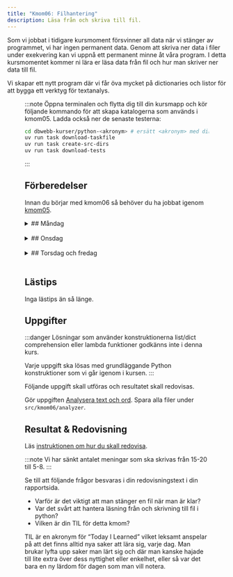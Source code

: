 ```yaml
---
title: "Kmom06: Filhantering" 
description: Läsa från och skriva till fil.
---
```




Som vi jobbat i tidigare kursmoment försvinner all data när vi stänger av programmet, vi har ingen permanent data. Genom att skriva ner data i filer under exekvering kan vi uppnå ett permanent minne åt våra program. I detta kursmomentet kommer ni lära er läsa data från fil och hur man skriver ner data till fil.

Vi skapar ett nytt program där vi får öva mycket på dictionaries och listor för att bygga ett verktyg för textanalys.


<Figure
    src={lf}
    caption="Bokstävers frekvens i engelska språket."
/>


:::note
Öppna terminalen och flytta dig till din kursmapp och kör följande kommando för att skapa katalogerna som används i kmom05. Ladda också ner de senaste testerna:

```bash
cd dbwebb-kurser/python-<akronym> # ersätt <akronym> med din akronym
uv run task download-taskfile
uv run task create-src-dirs
uv run task download-tests
```
:::


## Förberedelser
Innan du börjar med kmom06 så behöver du ha jobbat igenom [kmom05](/website/kmom/kmom05).
<br/>

<details>
<summary>
## Måndag
</summary>


:::tip
När du ska jobba med kursen är det lättast om du öppnar VSCode från terminalen innan du börjar jobba.

```bash
cd dbwebb-kurser/python-<din akronym>
code .
```

Använd `practice`-mappen (eller `practice_validation` om du vill validera din kod) i kmom05- katalogen för att skriva övningskod. 
:::


#### Att göra

Vi fortsätter att läsa i boken [Python for Everybody: Exploring data in Python3](/website/laromaterial/böcker/).

<Steps>  

1. Läs och jobba igenom följande kapitel i boken (alternativt kolla på videorna):
    * Ch7 Files

    :::tip
    Vi påminner återigen om att det inte räcker inte med att bara läsa. Du behöver experimentera med koden. Gör övningarna i boken. Testa ändra saker och se vad som händer. 
    :::
    
    De exempelprogram du gör i samband med att du läser i boken och tittar på tillhörande videor kan du spara i ditt kursrepo under `src/kmom06/practice` alternativt `src/kmom06/practice_validate` om du vill validera din kod.

2. Titta igenom  <YouTube
    id="4mX0uPQFLDU"
    title="Text Files in Python"
/>   

3. Jobba igenom artikeln/övningen [Att läsa filer som strängar i Python](/website/laromaterial/övning/att-lasa-filer-i-python-strings). 

4. Jobba igenom artikeln/övningen [Att läsa filer till en lista i Python](/website/laromaterial/övning/att-lasa-filer-i-python). 

5. Jobba igenom artikeln/övningen [Absoluta och relativa sökvägar](/website/laromaterial/övning/filer-absolut-och-relativ-sokvag). 


</Steps>

</details>
<br/>




<details>
<summary>
## Onsdag
</summary>

Jobba igenom [seminarium kmom06](/website/laromaterial/seminarium/kmom06). Det görs på onsdagens lektion.

</details>
<br/>

<details>
<summary>
## Torsdag och fredag
</summary>

### Att göra

<Steps>

1. Lös uppgifterna under [Uppgifter](#uppgifter).

</Steps>

</details>
<br/>


## Lästips

Inga lästips än så länge.


## Uppgifter


:::danger
Lösningar som använder konstruktionerna list/dict comprehension eller lambda funktioner godkänns inte i denna kurs.

Varje uppgift ska lösas med grundläggande Python konstruktioner som vi går igenom i kursen.
:::

Följande uppgift skall utföras och resultatet skall redovisas.


Gör uppgiften [Analysera text och ord](/website/laromaterial/uppgift/analysera-text-och-ord). Spara alla filer under `src/kmom06/analyzer`.


## Resultat & Redovisning

Läs [instruktionen om hur du skall redovisa](/website/laromaterial/instruktion/resultat-och-redovisning).

:::note
Vi har sänkt antalet meningar som ska skrivas från 15-20 till 5-8.
:::

Se till att följande frågor besvaras i din redovisningstext i din rapportsida.

- Varför är det viktigt att man stänger en fil när man är klar?
- Var det svårt att hantera läsning från och skrivning till fil i python?
- Vilken är din TIL för detta kmom?

TIL är en akronym för “Today I Learned” vilket leksamt anspelar på att det finns alltid nya saker att lära sig, varje dag. Man brukar lyfta upp saker man lärt sig och där man kanske hajade till lite extra över dess nyttighet eller enkelhet, eller så var det bara en ny lärdom för dagen som man vill notera.
